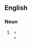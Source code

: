 ==English==

===Noun===
{{head|en|noun}}

# {{lb|en|rare}} {{alternative spelling of|centzontle|lang=en}}
#* {{quote-text|year=1845|author=Joseph Holt Ingraham|title=Montezuma, the Serf, or the Revolt of the Mexitli|volume=2|page=18|passage=likening thee to some huge condor of the Cotopal peak making love to the singing '''''cenzontli'''''.}}
#* {{quote-text|year=1855|author=Alice Cary|title=Poems|page=373|passage=Or shall the soft '''cenzontli''' hush its song}}